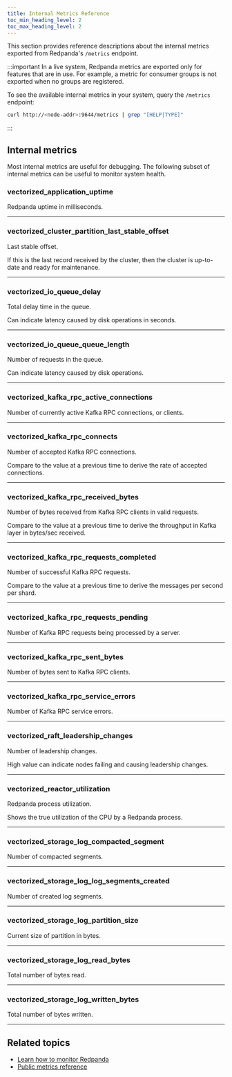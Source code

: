 ```yaml
---
title: Internal Metrics Reference
toc_min_heading_level: 2
toc_max_heading_level: 2
---
```


<head>
    <meta name="title" content="Internal Metrics Reference | Redpanda Docs"/>
    <meta name="description" content="Reference of Redpanda internal metrics exported from the `/metrics` Prometheus endpoint. Use internal metrics during development for detailed analysis, debugging, and troubleshooting."/>
    <link rel="canonical" href="https://docs.redpanda.com/docs/reference/internal-metrics-reference/" />
</head>


This section provides reference descriptions about the internal metrics exported from Redpanda's `/metrics` endpoint.

<MetricsUsageTip/>

:::important
In a live system, Redpanda metrics are exported only for features that are in use. For example, a metric for consumer groups is not exported when no groups are registered. 

To see the available internal metrics in your system, query the `/metrics` endpoint:

```bash
curl http://<node-addr>:9644/metrics | grep "[HELP|TYPE]"
```
:::

## Internal metrics

Most internal metrics are useful for debugging. The following subset of internal metrics can be useful to monitor system health.

### vectorized_application_uptime

Redpanda uptime in milliseconds.

--- 

### vectorized_cluster_partition_last_stable_offset

Last stable offset.

If this is the last record received by the cluster, then the cluster is up-to-date and ready for maintenance.

---

### vectorized_io_queue_delay

Total delay time in the queue.

Can indicate latency caused by disk operations in seconds.

---

### vectorized_io_queue_queue_length

Number of requests in the queue. 

Can indicate latency caused by disk operations.

---

### vectorized_kafka_rpc_active_connections

Number of currently active Kafka RPC connections, or clients.

---

### vectorized_kafka_rpc_connects

Number of accepted Kafka RPC connections.

Compare to the value at a previous time to derive the rate of accepted connections.

---

### vectorized_kafka_rpc_received_bytes

Number of bytes received from Kafka RPC clients in valid requests.

Compare to the value at a previous time to derive the throughput in Kafka layer in bytes/sec received.

---

### vectorized_kafka_rpc_requests_completed 

Number of successful Kafka RPC requests.

Compare to the value at a previous time to derive the messages per second per shard.

---

### vectorized_kafka_rpc_requests_pending

Number of Kafka RPC requests being processed by a server.

---

### vectorized_kafka_rpc_sent_bytes

Number of bytes sent to Kafka RPC clients.

---

### vectorized_kafka_rpc_service_errors

Number of Kafka RPC service errors.

---

### vectorized_raft_leadership_changes

Number of leadership changes.

High value can indicate nodes failing and causing leadership changes.

---

### vectorized_reactor_utilization

Redpanda process utilization. 

Shows the true utilization of the CPU by a Redpanda process.

---

### vectorized_storage_log_compacted_segment

Number of compacted segments.

---

### vectorized_storage_log_log_segments_created

Number of created log segments.

---

### vectorized_storage_log_partition_size

Current size of partition in bytes.

---

### vectorized_storage_log_read_bytes

Total number of bytes read.

---
### vectorized_storage_log_written_bytes

Total number of bytes written.

---

## Related topics

- [Learn how to monitor Redpanda](../../manage/monitoring)
- [Public metrics reference](../public-metrics-reference)
